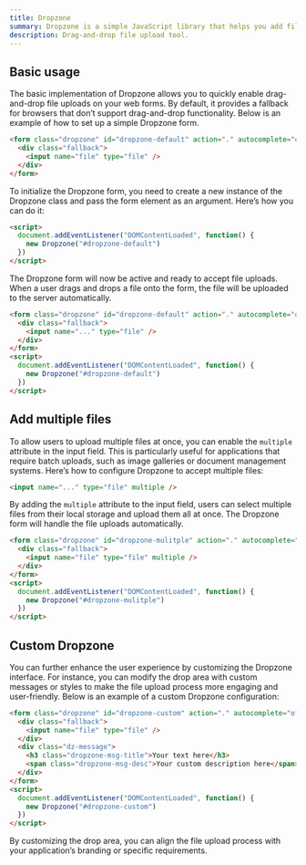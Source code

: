 ```yaml
---
title: Dropzone
summary: Dropzone is a simple JavaScript library that helps you add file drag and drop functionality to your web forms. It is one of the most popular drag and drop library on the web and is used by millions of people.
description: Drag-and-drop file upload tool.
---
```


## Basic usage

The basic implementation of Dropzone allows you to quickly enable drag-and-drop file uploads on your web forms. By default, it provides a fallback for browsers that don’t support drag-and-drop functionality. Below is an example of how to set up a simple Dropzone form.

```html
<form class="dropzone" id="dropzone-default" action="." autocomplete="off" novalidate>
  <div class="fallback">
    <input name="file" type="file" />
  </div>
</form>
```

To initialize the Dropzone form, you need to create a new instance of the Dropzone class and pass the form element as an argument. Here’s how you can do it:

```html
<script>
  document.addEventListener("DOMContentLoaded", function() {
    new Dropzone("#dropzone-default")
  })
</script>
```

The Dropzone form will now be active and ready to accept file uploads. When a user drags and drops a file onto the form, the file will be uploaded to the server automatically.

```html example vendors height="240px" libs="dropzone" background="surface"
<form class="dropzone" id="dropzone-default" action="." autocomplete="off" novalidate>
  <div class="fallback">
    <input name="..." type="file" />
  </div>
</form>
<script>
  document.addEventListener("DOMContentLoaded", function() {
    new Dropzone("#dropzone-default")
  })
</script>
```

## Add multiple files

To allow users to upload multiple files at once, you can enable the `multiple` attribute in the input field. This is particularly useful for applications that require batch uploads, such as image galleries or document management systems. Here’s how to configure Dropzone to accept multiple files:

```html
<input name="..." type="file" multiple />
```

By adding the `multiple` attribute to the input field, users can select multiple files from their local storage and upload them all at once. The Dropzone form will handle the file uploads automatically.

```html example vendors height="240px" libs="dropzone" background="surface"
<form class="dropzone" id="dropzone-mulitple" action="." autocomplete="off" novalidate>
  <div class="fallback">
    <input name="file" type="file" multiple />
  </div>
</form>
<script>
  document.addEventListener("DOMContentLoaded", function() {
    new Dropzone("#dropzone-mulitple")
  })
</script>
```

## Custom Dropzone

You can further enhance the user experience by customizing the Dropzone interface. For instance, you can modify the drop area with custom messages or styles to make the file upload process more engaging and user-friendly. Below is an example of a custom Dropzone configuration:

```html example vendors height="240px" libs="dropzone" background="surface"
<form class="dropzone" id="dropzone-custom" action="." autocomplete="off" novalidate>
  <div class="fallback">
    <input name="file" type="file" />
  </div>
  <div class="dz-message">
    <h3 class="dropzone-msg-title">Your text here</h3>
    <span class="dropzone-msg-desc">Your custom description here</span>
  </div>
</form>
<script>
  document.addEventListener("DOMContentLoaded", function() {
    new Dropzone("#dropzone-custom")
  })
</script>
```

By customizing the drop area, you can align the file upload process with your application’s branding or specific requirements.